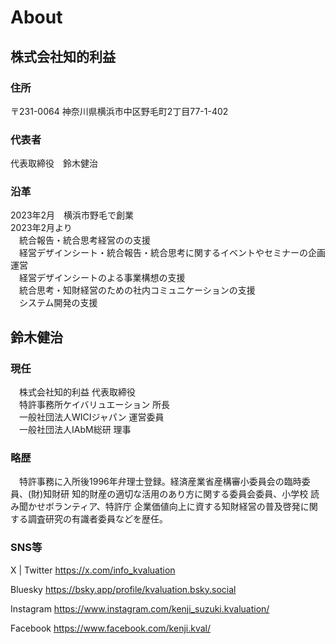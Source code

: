 # About

## 株式会社知的利益
### 住所
〒231-0064
神奈川県横浜市中区野毛町2丁目77-1-402
### 代表者
代表取締役　鈴木健治
### 沿革
2023年2月　横浜市野毛で創業  
2023年2月より  
　統合報告・統合思考経営のの支援  
　経営デザインシート・統合報告・統合思考に関するイベントやセミナーの企画運営  
　経営デザインシートのよる事業構想の支援  
　統合思考・知財経営のための社内コミュニケーションの支援  
　システム開発の支援  

## 鈴木健治
### 現任
　株式会社知的利益 代表取締役  
　特許事務所ケイバリュエーション 所長  
　一般社団法人WICIジャパン 運営委員  
　一般社団法人IAbM総研 理事  
### 略歴
　特許事務に入所後1996年弁理士登録。経済産業省産構審小委員会の臨時委員、(財)知財研 知的財産の適切な活用のあり方に関する委員会委員、小学校 読み聞かせボランティア、特許庁 企業価値向上に資する知財経営の普及啓発に関する調査研究の有識者委員などを歴任。
### SNS等
X | Twitter
https://x.com/info_kvaluation

Bluesky
https://bsky.app/profile/kvaluation.bsky.social

Instagram
https://www.instagram.com/kenji_suzuki.kvaluation/

Facebook
https://www.facebook.com/kenji.kval/

